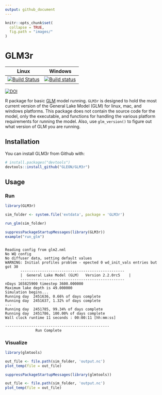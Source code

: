 ```yaml
---
output: github_document
---
```


<!-- README.md is generated from README.Rmd. Please edit that file -->

```r
knitr::opts_chunk$set(
  collapse = TRUE,
  fig.path = "images/"
)
```

GLM3r
====

|Linux | Windows | 
| -------------|-------------|
|[![Build Status](https://travis-ci.org/GLEON/GLM3r.svg?branch=master)](https://travis-ci.org/GLEON/GLM3r)| [![Build status](https://ci.appveyor.com/api/projects/status/uevfoyg53n6wk2bv?svg=true)](https://ci.appveyor.com/project/jread-usgs/GLM3r) 

[![DOI](https://zenodo.org/badge/23404/GLEON/GLM3r.svg)](https://zenodo.org/badge/latestdoi/23404/GLEON/GLM3r)

R package for basic [GLM](http://aed.see.uwa.edu.au/research/models/GLM/) model running. `GLM3r` is designed to hold the most current version of the General Lake Model (GLM) for linux, mac, and windows platforms. This package does not contain the source code for the model, only the executable, and functions for handling the various platform requirements for running the model. Also, use `glm_version()` to figure out what version of GLM you are running. 

## Installation

You can install GLM3r from Github with:

```r
# install.packages("devtools")
devtools::install_github("GLEON/GLM3r")
```

## Usage

### Run

```r
library(GLM3r)

sim_folder <- system.file('extdata', package = 'GLM3r')

run_glm(sim_folder)
```

```r
suppressPackageStartupMessages(library(GLM3r))
example("run_glm")
```

```{ }

Reading config from glm2.nml
No WQ config
No diffuser data, setting default values
WARNING: Initial profiles problem - epected 0 wd_init_vals entries but got 30
       ------------------------------------------------
       |  General Lake Model (GLM)   Version 2.2.0rc5    |
       ------------------------------------------------
nDays 165825900 timestep 3600.000000
Maximum lake depth is 49.000000
Simulation begins...
Running day  2451636, 0.66% of days complete
Running day  2451637, 1.32% of days complete
---
Running day  2451785, 99.34% of days complete
Running day  2451786, 100.00% of days complete
Wall clock runtime 11 seconds : 00:00:11 [hh:mm:ss]

------------------------------------------------
              Run Complete

```

### Visualize

```r
library(glmtools)

out_file <- file.path(sim_folder, 'output.nc')
plot_temp(file = out_file)

```

```r
suppressPackageStartupMessages(library(glmtools))

out_file <- file.path(sim_folder, 'output.nc')
plot_temp(file = out_file)

```


